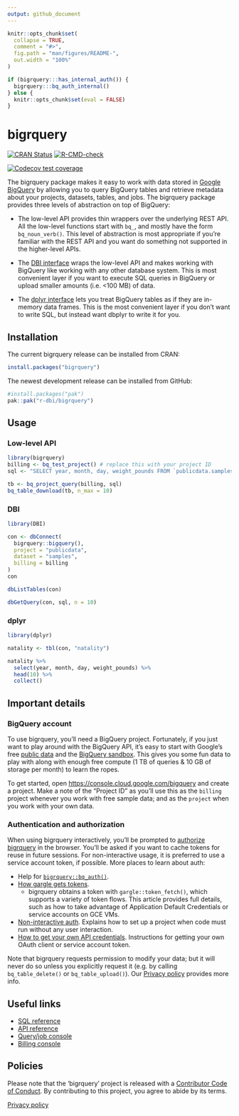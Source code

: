 ```yaml
---
output: github_document
---
```


<!-- README.md is generated from README.Rmd. Please edit that file -->

```r
knitr::opts_chunk$set(
  collapse = TRUE,
  comment = "#>",
  fig.path = "man/figures/README-",
  out.width = "100%"
)

if (bigrquery:::has_internal_auth()) {
  bigrquery:::bq_auth_internal()
} else {
  knitr::opts_chunk$set(eval = FALSE)
}
```
# bigrquery

<!-- badges: start -->
[![CRAN Status](https://www.r-pkg.org/badges/version/bigrquery)](https://cran.r-project.org/package=bigrquery)
[![R-CMD-check](https://github.com/r-dbi/bigrquery/actions/workflows/R-CMD-check.yaml/badge.svg)](https://github.com/r-dbi/bigrquery/actions/workflows/R-CMD-check.yaml)

[![Codecov test coverage](https://codecov.io/gh/r-dbi/bigrquery/graph/badge.svg)](https://app.codecov.io/gh/r-dbi/bigrquery)
<!-- badges: end -->

The bigrquery package makes it easy to work with data stored in 
[Google BigQuery](https://cloud.google.com/bigquery/docs) by allowing you to query BigQuery tables and retrieve metadata about your projects, datasets, tables, and jobs. The bigrquery package provides three levels of abstraction on top of BigQuery:

* The low-level API provides thin wrappers over the underlying REST API. All 
  the low-level functions start with `bq_`, and mostly have the form 
  `bq_noun_verb()`. This level of abstraction is most appropriate if you're
  familiar with the REST API and you want do something not supported in the 
  higher-level APIs.
  
* The [DBI interface](https://r-dbi.org) wraps the low-level API and
  makes working with BigQuery like working with any other database system.
  This is most convenient layer if you want to execute SQL queries in 
  BigQuery or upload smaller amounts (i.e. <100 MB) of data.

* The [dplyr interface](https://dbplyr.tidyverse.org/) lets you treat BigQuery 
  tables as if they are in-memory data frames. This is the most convenient 
  layer if you don't want to write SQL, but instead want dbplyr to write it 
  for you.

## Installation

The current bigrquery release can be installed from CRAN: 

```r
install.packages("bigrquery")
```

The newest development release can be installed from GitHub:

```r
#install.packages("pak")
pak::pak("r-dbi/bigrquery")
```

## Usage

### Low-level API

```r
library(bigrquery)
billing <- bq_test_project() # replace this with your project ID 
sql <- "SELECT year, month, day, weight_pounds FROM `publicdata.samples.natality`"

tb <- bq_project_query(billing, sql)
bq_table_download(tb, n_max = 10)
```

### DBI

```r
library(DBI)

con <- dbConnect(
  bigrquery::bigquery(),
  project = "publicdata",
  dataset = "samples",
  billing = billing
)
con 

dbListTables(con)

dbGetQuery(con, sql, n = 10)
```

### dplyr

```r
library(dplyr)

natality <- tbl(con, "natality")

natality %>%
  select(year, month, day, weight_pounds) %>% 
  head(10) %>%
  collect()
```

## Important details

### BigQuery account

To use bigrquery, you'll need a BigQuery project. Fortunately, if you just want to play around with the BigQuery API, it's easy to start with Google's free [public data](https://cloud.google.com/bigquery/public-data) and the [BigQuery sandbox](https://cloud.google.com/bigquery/docs/sandbox). This gives you some fun data to play with along with enough free compute (1 TB of queries & 10 GB of storage per month) to learn the ropes. 

To get started, open <https://console.cloud.google.com/bigquery> and create a project. Make a note of the "Project ID" as you'll use this as the `billing` project whenever you work with free sample data; and as the `project` when you work with your own data.

### Authentication and authorization

When using bigrquery interactively, you'll be prompted to [authorize bigrquery](https://cloud.google.com/bigquery/docs/authorization) in the browser. You'll be asked if you want to cache tokens for reuse in future sessions. For non-interactive usage, it is preferred to use a service account token, if possible. More places to learn about auth:

  * Help for [`bigrquery::bq_auth()`](https://bigrquery.r-dbi.org/reference/bq_auth.html).
  * [How gargle gets tokens](https://gargle.r-lib.org/articles/how-gargle-gets-tokens.html).
    - bigrquery obtains a token with `gargle::token_fetch()`, which supports
      a variety of token flows. This article provides full details, such as how
      to take advantage of Application Default Credentials or service accounts
      on GCE VMs.
  * [Non-interactive auth](https://gargle.r-lib.org/articles/non-interactive-auth.html). Explains
    how to set up a project when code must run without any user interaction.
  * [How to get your own API credentials](https://gargle.r-lib.org/articles/get-api-credentials.html). Instructions for getting your own OAuth client or service account token.

Note that bigrquery requests permission to modify your data; but it will never do so unless you explicitly request it (e.g. by calling `bq_table_delete()` or `bq_table_upload()`). Our [Privacy policy](https://www.tidyverse.org/google_privacy_policy) provides more info.

## Useful links

* [SQL reference](https://cloud.google.com/bigquery/docs/reference/standard-sql/functions-and-operators)
* [API reference](https://cloud.google.com/bigquery/docs/reference/rest)
* [Query/job console](https://console.cloud.google.com/bigquery/)
* [Billing console](https://console.cloud.google.com/)

## Policies

Please note that the 'bigrquery' project is released with a [Contributor Code of Conduct](https://bigrquery.r-dbi.org/CODE_OF_CONDUCT.html). By contributing to this project, you agree to abide by its terms.

[Privacy policy](https://www.tidyverse.org/google_privacy_policy)
